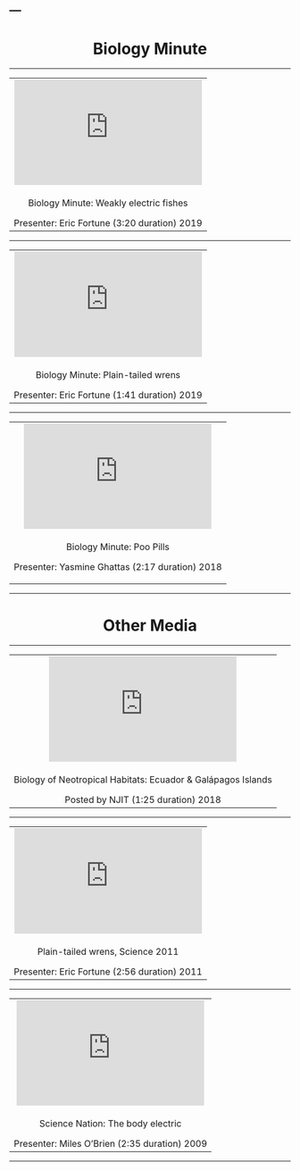 ---
---
<link rel="stylesheet" href="styles.css" type="text/css">

 <!-- BIOLOGY MINUTE SECTION -->

<h1 class="display-3" align="center">Biology Minute</h1>
<hr>

<!-- SfN 2019 Data Blitz  -->
<table align="center" columns=1 cellspacing=2 cellpadding=5 border=0 width=80%>
<tr><td colspan=1 align="center">
<iframe width="336" height="189" src="https://www.youtube.com/embed/GhBoSBSl1k0" frameborder="0" allow="accelerometer; autoplay; encrypted-media; gyroscope; picture-in-picture" allowfullscreen></iframe>
</td></tr>
<tr><td valign="middle" align="center">
<p class="lead">Biology Minute: Weakly electric fishes</p>
Presenter: Eric Fortune (3:20 duration) 2019<br>
</td></tr></table>
<hr>

<!-- WREN BIOLOGY Eric Fortune -->
<table align="center" columns=2 cellspacing=1 cellpadding=5 border=0 width=80%>
<tr><td colspan=1 align="center">
<iframe width="336" height="189" src="https://www.youtube.com/embed/OWuOTQt7H6E" frameborder="0" allow="accelerometer; autoplay; encrypted-media; gyroscope; picture-in-picture" allowfullscreen></iframe>
</td></tr>
<tr><td valign="middle" align="center" >
<p class="lead">Biology Minute: Plain-tailed wrens</p>
Presenter: Eric Fortune (1:41 duration) 2019<br>
</td></tr></table>
<hr>

<!-- POO PILL Yasmine Ghattas -->
<table align="center" columns=1 cellspacing=2 cellpadding=5 border=0 width=80%>
<tr><td colspan=1 align="center">
<iframe width="336" height="189" src="https://www.youtube.com/embed/h2e-nA_Zrxg" frameborder="0" allow="accelerometer; autoplay; encrypted-media; gyroscope; picture-in-picture" allowfullscreen></iframe>
</td></tr>
<tr><td valign="middle" align="center">
<p class="lead">Biology Minute: Poo Pills</p>
<p class="font-weight-normal">Presenter: Yasmine Ghattas (2:17 duration) 2018</p> 
</td></tr></table>
<hr>

<h1 class="display-3" align="center">Other Media</h1>
<hr>

<!-- NJIT EGI-2018 recap -->
<table align="center" columns=1 cellspacing=2 cellpadding=5 border=0 width=80%>
<tr><td colspan=1 align="center">
<iframe width="336" height="189" src="https://www.youtube.com/embed/WhzL4K57DKY" frameborder="0" allow="accelerometer; autoplay; encrypted-media; gyroscope; picture-in-picture" allowfullscreen></iframe>
</td></tr>
<tr><td valign="middle" align="center" >
<p class="lead">Biology of Neotropical Habitats: Ecuador & Gal&aacute;pagos Islands</p>
Posted by NJIT (1:25 duration) 2018<br>
</td></tr></table>
<hr>

<!-- WREN SCIENCE 2011 Eric Fortune -->
<table align="center" columns=1 cellspacing=2 cellpadding=5 border=0 width=80%>
<tr><td colspan=1 align="center">
<iframe width="336" height="189" src="https://www.youtube.com/embed/T3GprtBhekA" frameborder="0" allow="accelerometer; autoplay; encrypted-media; gyroscope; picture-in-picture" allowfullscreen></iframe>
</td></tr>
<tr><td valign="middle" align="center" >
<p class="lead">Plain-tailed wrens, Science 2011</p>
Presenter: Eric Fortune (2:56 duration) 2011<br>
</td></tr></table>
<hr>

<!-- SCIENCE NATION NSF -->
<table align="center" columns=1 cellspacing=2 cellpadding=5 border=0 width=80%>
<tr><td colspan=1 align="center">
<iframe width="336" height="189" src="https://www.youtube.com/embed/nE1V8_up3PI" frameborder="0" allow="accelerometer; autoplay; encrypted-media; gyroscope; picture-in-picture" allowfullscreen></iframe>
</td></tr>
<tr><td valign="middle" align="center" >
<p class="lead">Science Nation: The body electric</p>
Presenter: Miles O'Brien (2:35 duration) 2009<br>
</td></tr></table>
<hr>

